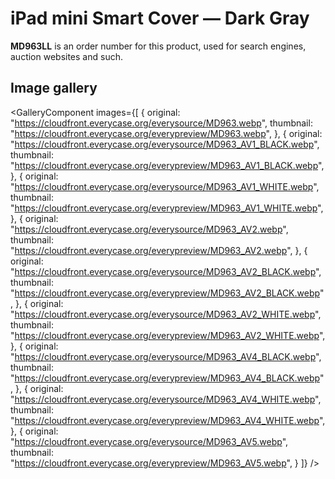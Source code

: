 
# iPad mini Smart Cover — Dark Gray

<Callout type='info' emoji='👉🏻'>**MD963LL** is an order number for this product, used for search engines, auction websites and such.</Callout>

## Image gallery

<GalleryComponent
    images={[
      {
        original: "https://cloudfront.everycase.org/everysource/MD963.webp",
        thumbnail: "https://cloudfront.everycase.org/everypreview/MD963.webp",
      },
      {
        original: "https://cloudfront.everycase.org/everysource/MD963_AV1_BLACK.webp",
        thumbnail: "https://cloudfront.everycase.org/everypreview/MD963_AV1_BLACK.webp",
      },
      {
        original: "https://cloudfront.everycase.org/everysource/MD963_AV1_WHITE.webp",
        thumbnail: "https://cloudfront.everycase.org/everypreview/MD963_AV1_WHITE.webp",
      },
      {
        original: "https://cloudfront.everycase.org/everysource/MD963_AV2.webp",
        thumbnail: "https://cloudfront.everycase.org/everypreview/MD963_AV2.webp",
      },
      {
        original: "https://cloudfront.everycase.org/everysource/MD963_AV2_BLACK.webp",
        thumbnail: "https://cloudfront.everycase.org/everypreview/MD963_AV2_BLACK.webp",
      },
      {
        original: "https://cloudfront.everycase.org/everysource/MD963_AV2_WHITE.webp",
        thumbnail: "https://cloudfront.everycase.org/everypreview/MD963_AV2_WHITE.webp",
      },
      {
        original: "https://cloudfront.everycase.org/everysource/MD963_AV4_BLACK.webp",
        thumbnail: "https://cloudfront.everycase.org/everypreview/MD963_AV4_BLACK.webp",
      },
      {
        original: "https://cloudfront.everycase.org/everysource/MD963_AV4_WHITE.webp",
        thumbnail: "https://cloudfront.everycase.org/everypreview/MD963_AV4_WHITE.webp",
      },
      {
        original: "https://cloudfront.everycase.org/everysource/MD963_AV5.webp",
        thumbnail: "https://cloudfront.everycase.org/everypreview/MD963_AV5.webp",
      }
    ]}
  />
